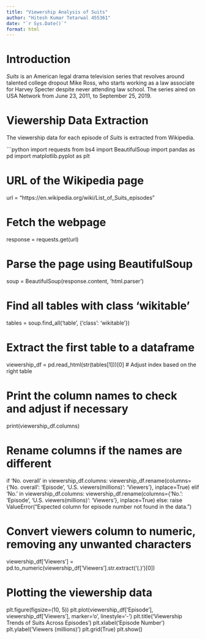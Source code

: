 ```yaml
---
title: "Viewership Analysis of Suits"
author: "Hitesh Kumar Tetarwal 455361"
date: "`r Sys.Date()`"
format: html
---
```


# Introduction

*Suits* is an American legal drama television series that revolves around talented college dropout Mike Ross, who starts working as a law associate for Harvey Specter despite never attending law school. The series aired on USA Network from June 23, 2011, to September 25, 2019.

# Viewership Data Extraction

The viewership data for each episode of *Suits* is extracted from Wikipedia.

```python
import requests
from bs4 import BeautifulSoup
import pandas as pd
import matplotlib.pyplot as plt

# URL of the Wikipedia page
url = "https://en.wikipedia.org/wiki/List_of_Suits_episodes"

# Fetch the webpage
response = requests.get(url)

# Parse the page using BeautifulSoup
soup = BeautifulSoup(response.content, 'html.parser')

# Find all tables with class 'wikitable'
tables = soup.find_all('table', {'class': 'wikitable'})

# Extract the first table to a dataframe
viewership_df = pd.read_html(str(tables[1]))[0]  # Adjust index based on the right table

# Print the column names to check and adjust if necessary
print(viewership_df.columns)

# Rename columns if the names are different
if 'No. overall' in viewership_df.columns:
    viewership_df.rename(columns={'No. overall': 'Episode', 'U.S. viewers(millions)': 'Viewers'}, inplace=True)
elif 'No.' in viewership_df.columns:
    viewership_df.rename(columns={'No.': 'Episode', 'U.S. viewers(millions)': 'Viewers'}, inplace=True)
else:
    raise ValueError("Expected column for episode number not found in the data.")

# Convert viewers column to numeric, removing any unwanted characters
viewership_df['Viewers'] = pd.to_numeric(viewership_df['Viewers'].str.extract('(\d+\.\d+)')[0])

# Plotting the viewership data
plt.figure(figsize=(10, 5))
plt.plot(viewership_df['Episode'], viewership_df['Viewers'], marker='o', linestyle='-')
plt.title('Viewership Trends of Suits Across Episodes')
plt.xlabel('Episode Number')
plt.ylabel('Viewers (millions)')
plt.grid(True)
plt.show()
